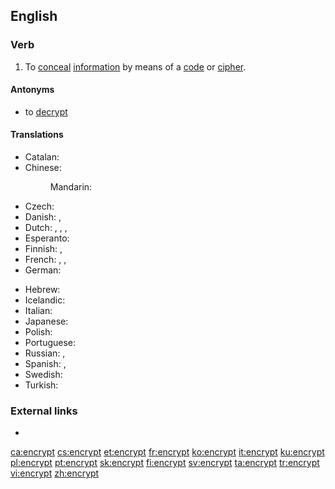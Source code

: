 ==English==

===Verb===
{{en-verb}}

# To [[conceal]] [[information]] by means of a [[code]] or [[cipher]].

====Antonyms====
* to [[decrypt]]

====Translations====
{{trans-top|to conceal information by means of a code or cipher}}
* Catalan: {{t+|ca|encriptar}}
* Chinese:
*: Mandarin: {{t+|cmn|加密|tr=jiāmì|sc=Hans}}
* Czech: {{t|cs|zašifrovat}}
* Danish: {{t|da|kryptere}}, {{t|da|enkryptere}}
* Dutch: {{t+|nl|versleutelen}}, {{t+|nl|coderen}}, {{t+|nl|vercijferen}}, {{t|nl|encrypteren}}
* Esperanto: {{t|eo|ĉifri}}
* Finnish: {{t|fi|kryptata}}, {{t+|fi|salata}}
* French: {{t+|fr|coder}}, {{t+|fr|chiffrer}}, {{t+|fr|crypter}}
* German: {{t+|de|verschlüsseln}}
{{trans-mid}}
* Hebrew: {{t|he|הצפין}}
* Icelandic: {{t|is|dulrita}}
* Italian: {{t+|it|cifrare}}
* Japanese: {{t|ja|暗号化する|tr=angōka-suru}}
* Polish: {{t+|pl|szyfrować}}
* Portuguese: {{t+|pt|encriptar}}
* Russian: {{t+|ru|шифрова́ть|impf}}, {{t+|ru|зашифрова́ть|pf}}
* Spanish: {{t+|es|cifrar}}, {{t|es|encriptar}}
* Swedish: {{t+|sv|kryptera}}
* Turkish: {{t+|tr|şifrelemek}}
{{trans-bottom}}

===External links===
* {{projectlink|wikipedia}}

[[ca:encrypt]]
[[cs:encrypt]]
[[et:encrypt]]
[[fr:encrypt]]
[[ko:encrypt]]
[[it:encrypt]]
[[ku:encrypt]]
[[pl:encrypt]]
[[pt:encrypt]]
[[sk:encrypt]]
[[fi:encrypt]]
[[sv:encrypt]]
[[ta:encrypt]]
[[tr:encrypt]]
[[vi:encrypt]]
[[zh:encrypt]]